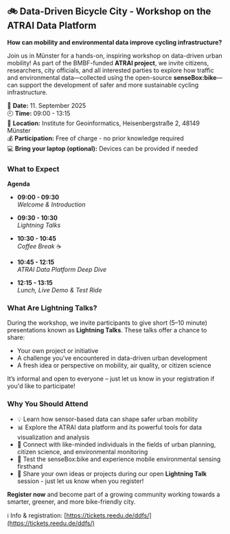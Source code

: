 ## 🚲 Data-Driven Bicycle City - Workshop on the ATRAI Data Platform

**How can mobility and environmental data improve cycling infrastructure?**

Join us in Münster for a hands-on, inspiring workshop on data-driven urban mobility! As part of the BMBF-funded **ATRAI project**, we invite citizens, researchers, city officials, and all interested parties to explore how traffic and environmental data—collected using the open-source **senseBox:bike**—can support the development of safer and more sustainable cycling infrastructure.

📅 **Date:** 11. September 2025  
🕘 **Time:** 09:00 - 13:15  
📍 **Location:** Institute for Geoinformatics, Heisenbergstraße 2, 48149 Münster  
💰 **Participation:** Free of charge - no prior knowledge required  
💻 **Bring your laptop (optional):** Devices can be provided if needed  


### What to Expect
**Agenda**
- **09:00 - 09:30**  
    *Welcome & Introduction*  

- **09:30 - 10:30**  
    *Lightning Talks*  

- **10:30 - 10:45**  
    *Coffee Break* ☕  

- **10:45 - 12:15**  
    *ATRAI Data Platform Deep Dive*  

- **12:15 - 13:15**  
    *Lunch, Live Demo & Test Ride*  



### What Are Lightning Talks?

During the workshop, we invite participants to give short (5–10 minute) presentations known as **Lightning Talks**. These talks offer a chance to share:

- Your own project or initiative
- A challenge you've encountered in data-driven urban development
- A fresh idea or perspective on mobility, air quality, or citizen science

It’s informal and open to everyone – just let us know in your registration if you'd like to participate!


### Why You Should Attend

- 💡 Learn how sensor-based data can shape safer urban mobility  
- 📊 Explore the ATRAI data platform and its powerful tools for data visualization and analysis  
- 🤝 Connect with like-minded individuals in the fields of urban planning, citizen science, and environmental monitoring  
- 🚴 Test the senseBox:bike and experience mobile environmental sensing firsthand  
- 🎤 Share your own ideas or projects during our open **Lightning Talk** session - just let us know when you register!  



**Register now** and become part of a growing community working towards a smarter, greener, and more bike-friendly city.


ℹ️ Info & registration: [https://tickets.reedu.de/ddfs/](https://tickets.reedu.de/ddfs/)
